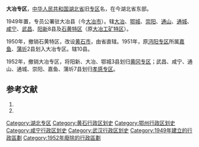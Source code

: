 '''大冶专区'''，[[中华人民共和国|中华人民共和国]][[湖北省|湖北省]]旧[[专区|专区]]名，在今湖北省东部。

1949年置，专员公署驻大冶县（今[[大冶市|大冶市]]）。辖[[大冶县|大冶]]、[[鄂城县|鄂城]]、[[崇阳县|崇阳]]、[[通山县|通山]]、[[通城县|通城]]、[[咸宁县_(宋朝)|咸宁]]、[[武昌县_(中华民国)|武昌]]、[[阳新县|阳新]]8县及[[石黄特区|石黄特区]]（原[[大冶工矿特区|大冶工矿特区]]）。

1950年，撤销石黄特区，改设[[黄石市|黄石市]]，由省直辖。1951年，原[[沔阳专区|沔阳专区]]所属[[嘉鱼县|嘉鱼]]、[[蒲圻县|蒲圻]]2县划入大冶专区。辖10县。

1952年，撤销大冶专区，将阳新、大冶、鄂城3县划归[[黄冈专区|黄冈专区]]；武昌、咸宁、通山、通城、崇阳、嘉鱼、蒲圻7县划归[[孝感专区|孝感专区]]。

== 参考文献 ==
# {{Cite book | author = 戴均良等 | title = 《中国古今地名大词典》 | location = 上海 | publisher = 上海辞书出版社 | date = 2005 | language = zh-hans }}
# {{Cite book | author = 史为乐 | title = 《中华人民共和国政区沿革（1949-2002）》 | location = 北京 | publisher = 人民出版社 | date = 2006 | language = zh-hans }}
{{湖北省历史二级政区|nocat}}
[[Category:湖北专区|Category:湖北专区]]
[[Category:黄石行政区划史|Category:黄石行政区划史]]
[[Category:鄂州行政区划史|Category:鄂州行政区划史]]
[[Category:咸宁行政区划史|Category:咸宁行政区划史]]
[[Category:武汉行政区划史|Category:武汉行政区划史]]
[[Category:1949年建立的行政區劃|Category:1949年建立的行政區劃]]
[[Category:1952年廢除的行政區劃|Category:1952年廢除的行政區劃]]